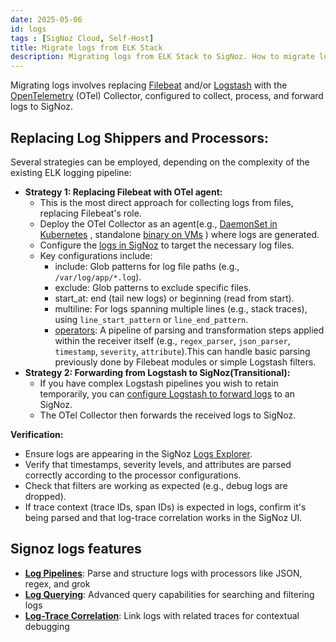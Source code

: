 ```yaml
---
date: 2025-05-06
id: logs
tags : [SigNoz Cloud, Self-Host]
title: Migrate logs from ELK Stack
description: Migrating logs from ELK Stack to SigNoz. How to migrate logs from ELK to SigNoz.
---
```


Migrating logs involves replacing [Filebeat](https://www.elastic.co/beats/filebeat) and/or [Logstash](https://www.elastic.co/logstash) with the [OpenTelemetry](https://signoz.io/why-opentelemetry/) (OTel) Collector, configured to collect, process, and forward logs to SigNoz.

## Replacing Log Shippers and Processors:

Several strategies can be employed, depending on the complexity of the existing ELK logging pipeline:

* **Strategy 1: Replacing Filebeat with OTel agent:**  
  * This is the most direct approach for collecting logs from files, replacing Filebeat's role.
  * Deploy the OTel Collector as an agent(e.g., [DaemonSet in Kubernetes](https://signoz.io/docs/tutorial/kubernetes-infra-metrics/) , standalone [binary on VMs](https://signoz.io/docs/tutorial/opentelemetry-binary-usage-in-virtual-machine/) ) where logs are generated.
  * Configure the [logs in SigNoz](https://signoz.io/docs/userguide/logs/) to target the necessary log files. 
  * Key configurations include:  
    * include: Glob patterns for log file paths (e.g., `/var/log/app/*.log`).  
    * exclude: Glob patterns to exclude specific files.  
    * start_at: end (tail new logs) or beginning (read from start).  
    * multiline: For logs spanning multiple lines (e.g., stack traces), using `line_start_pattern` or `line_end_pattern`.  
    * [operators](https://signoz.io/blog/opentelemetry-operator-complete-guide/): A pipeline of parsing and transformation steps applied within the receiver itself (e.g., `regex_parser`, `json_parser`, `timestamp`, `severity`, `attribute`).This can handle basic parsing previously done by Filebeat modules or simple Logstash filters.  
* **Strategy 2: Forwarding from Logstash to SigNoz(Transitional):**  
  * If you have complex Logstash pipelines you wish to retain temporarily, you can [configure Logstash to forward logs](https://signoz.io/docs/userguide/logstash_to_signoz/) to an SigNoz.
  * The OTel Collector then forwards the received logs to SigNoz.  

**Verification:**

* Ensure logs are appearing in the SigNoz [Logs Explorer](https://signoz.io/docs/product-features/logs-explorer/). 
* Verify that timestamps, severity levels, and attributes are parsed correctly according to the processor configurations.  
* Check that filters are working as expected (e.g., debug logs are dropped).  
* If trace context (trace IDs, span IDs) is expected in logs, confirm it's being parsed and that log-trace correlation works in the SigNoz UI.


## Signoz logs features

- **[Log Pipelines](https://signoz.io/docs/logs-pipelines/introduction/)**: Parse and structure logs with processors like JSON, regex, and grok
- **[Log Querying](https://signoz.io/docs/userguide/logs_query_builder/)**: Advanced query capabilities for searching and filtering logs
- **[Log-Trace Correlation](https://signoz.io/opentelemetry/correlating-traces-logs-metrics-nodejs/)**: Link logs with related traces for contextual debugging

